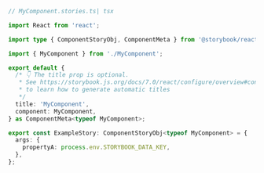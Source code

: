 ```ts
// MyComponent.stories.ts| tsx

import React from 'react';

import type { ComponentStoryObj, ComponentMeta } from '@storybook/react';

import { MyComponent } from './MyComponent';

export default {
  /* 👇 The title prop is optional.
   * See https://storybook.js.org/docs/7.0/react/configure/overview#configure-story-loading
   * to learn how to generate automatic titles
   */
  title: 'MyComponent',
  component: MyComponent,
} as ComponentMeta<typeof MyComponent>;

export const ExampleStory: ComponentStoryObj<typeof MyComponent> = {
  args: {
    propertyA: process.env.STORYBOOK_DATA_KEY,
  },
};
```